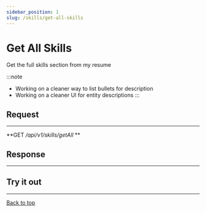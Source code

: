 ```yaml
---
sidebar_position: 1
slug: /skills/get-all-skills
---
```


# Get All Skills

<div id="top"></div>

Get the full skills section from my resume

:::note

- Working on a cleaner way to list bullets for description
- Working on a cleaner UI for entity descriptions
:::


## Request
---

**GET */api/v1/skills/getAll* **

## Response
---
<SkillComponent type="array of SkillEntity" />


## Try it out
---

<ApiCallComponent url="skills/getAll" />

<a href="#top">Back to top</a>
